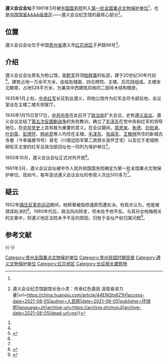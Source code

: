 {{coord|27|41|29|N|106|54|58|E|display=title|scale:10000}}
{{文物保护单位
| 级别 = 全国
| 名称 = 遵义会议会址
| 图片 = ZunyiMeeting.jpg
| 说明 = 柏辉章宅主楼，会议室设在二楼东侧客厅。
| 所在 = [[贵州省|贵州省]][[遵义市|遵义市]]
| 分类 = 革命遗址及革命纪念建筑物
| 时代 = 1935年
| 编号 = [[第一批全国重点文物保护单位|第一批]]第21项
| 登录 = 1961年3月4日
}}
{{Infobox A-level scenic spot
|image=遵义会议会址 - panoramio.jpg
|image_size=280px
|alt=<!--图片描述-->
|caption=<!--图片说明-->
|level=AAAA
|district=[[贵州|贵州]]
|assess=
|location=[[贵州省|贵州省]][[遵义市|遵义市]]
}}
'''遵义会议会址'''于1961年3月被[[中华人民共和国国务院|中国国务院]]列入[[第一批全国重点文物保护单位|第一批全国重点文物保护单位]]<ref name=":0" />，也是[[国家4A级旅游景区|中国国家AAAA级景区]]——遵义会议纪念馆的最核心部分<ref name=":1">{{Cite web|title=我比任何时候更懂你{{!}}遵义会议纪念馆副馆长张小灵：传承红色基因 汲取奋进力量|url=https://china.huanqiu.com/article/44ENQtp6Z1H|access-date=2021-08-05|author=人民网|date=2021-08-05|publisher=环球网|language=zh|archive-url=https://archive.ph/mvoJj|archive-date=2021-08-05|dead-url=no}}</ref>。

== 位置 ==
遵义会议会址位于中国[[贵州省|贵州省]]遵义市[[红花岗区|红花岗区]]子尹路96号<ref name=":1" />。

== 介绍 ==
{{参见|遵义会议}}
遵义会议会址原名为柏公馆，是[[黔军|黔军]]将领[[柏輝章|柏辉章]]的私邸，建于20世纪30年代初<ref name=":1" />。建筑占地一万余平方米，由临街铺面、四合跨院、主楼、后花园组成。主楼坐北朝南，占地528平方米，为兼具中西建筑风格的二层砖木结构楼房。

1935年1月上旬，[[中央红军|中央红军]]长征到达遵义，将柏公馆作为红军总司令部驻地，会议室设在主楼二楼东侧客厅。

1935年1月15日至17日，[[中共中央|中共中央]]在此召开了[[中共中央政治局|政治局]]扩大会议，史称[[遵义会议|遵义会议]]。遵义会议总结了[[中央苏区第五次反围剿战争|第五次反围剿战争]]的失败教训，确立了[[毛泽东|毛泽东]]在党中央和红军的领导地位，在[[中国共产党历史|中共党史]]上具有极为重要的意义。在会议期间，[[周恩来|周恩来]]、[[朱德|朱德]]、[[刘伯承|刘伯承]]、[[叶剑英|叶剑英]]、[[彭德怀|彭德怀]]、[[杨尚昆|杨尚昆]]等人均住在主楼。[[毛泽东|毛泽东]]、[[张闻天|张闻天]]、[[王稼祥|王稼祥]]所住的新城古寺巷（今幸福巷19号）易宅（川南边防军第二旅旅长易怀芝宅）以及位于老城杨柳街天主堂的红军总政治部旧址也一同列为保护单位<ref name=":0">{{Cite book |title=全国重点文物保护单位（第一至第五批）·第Ⅲ卷 |publisher=文物出版社 |year=2004 |isbn=7-5010-1525-2 |pages=205 }}</ref>。

1955年10月，遵义会议会址正式对外开放<ref name=":1" />。

1961年3月，遵义会议会址被中华人民共和国国务院确定为第一批全国重点文物保护单位。现如今，每年造访遵义会议会址的参观人次达500多万<ref name=":1" />。

== 疑云 ==
1952年[[镇压反革命运动|镇压反革命运动]]期间，柏辉章被指控通匪而遭处决。有观点认为，他是被错误处决的<ref>{{cite journal en|title=《纸上的纪念塔，史上的里程碑——品评〈虎贲独立师——国民革命军第102师抗战纪实〉》|author=赵晓强|url=https://www.zz-news.com/com/guiyangwenshi/news/itemid-675867.html|last=|first=|date=2013|journal=贵阳文史|publisher=政协贵阳市委员会文史和学习委员|accessdate=|issue=2013年第2期|doi=|year=|location=贵州省贵阳市|volume=|pages=|language=Zh-hans|format=|bibcode=|issn=1007-6778|oclc=|pmid=|id=|quote=|laysource=|laydate=|month=|coauthors=|laysummary=|quotes=}}</ref>。1980年代后，政治风向转变，但未给予他平反。与其孙女柏梅相关的文章中，将遵义地区法院未予平反的原因，归咎于会址产权归属问题<ref>{{Cite web|title=国军师长之孙：我爷爷还不是抗日英雄|url=http://www.people.com.cn/GB/198221/205396/12981448.html|accessdate=2019-11-20|author=陈吉军|date=2010-10-10|work=责任编辑：吴皓|publisher=人民网|language=Zh-hans}}</ref>。

==参考文献==
{{reflist}}

{{-}}
{{贵州全国重点文物保护单位}}
{{第二次国内革命战争期间中国共产党革命史迹|nocat}}
{{Guizhou topics}}

{{DEFAULTSORT:Z}}
[[Category:贵州全国重点文物保护单位|Category:贵州全国重点文物保护单位]]
[[Category:贵州民国时期民居|Category:贵州民国时期民居]]
[[Category:遵义文物保护单位|Category:遵义文物保护单位]]
[[Category:红花岗区|Category:红花岗区]]
[[Category:长征相关建筑物|Category:长征相关建筑物]]